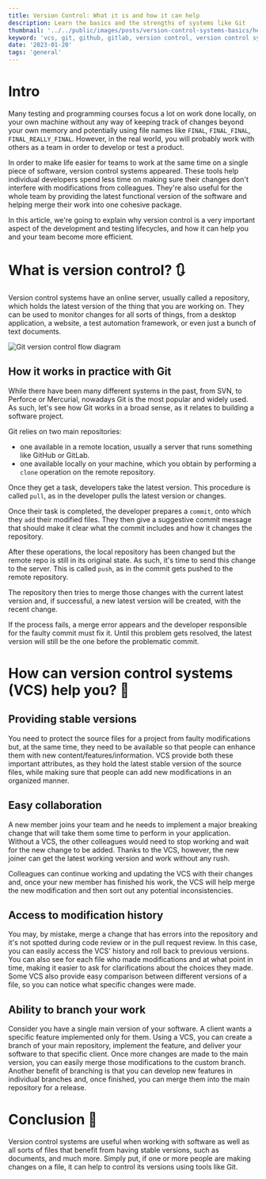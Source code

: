 ```yaml
---
title: Version Control: What it is and how it can help
description: Learn the basics and the strengths of systems like Git
thumbnail: '../../public/images/posts/version-control-systems-basics/header.png'
keyword: 'vcs, git, github, gitlab, version control, version control systems, svn'
date: '2023-01-20'
tags: 'general'
---
```


# Intro

Many testing and programming courses focus a lot on work done locally, on your own machine without any way of keeping track of changes beyond your own memory and potentially using file names like `FINAL`, `FINAL_FINAL`, `FINAL_REALLY_FINAL`. However, in the real world, you will probably work with others as a team in order to develop or test a product.

In order to make life easier for teams to work at the same time on a single piece of software, version control systems appeared. These tools help individual developers spend less time on making sure their changes don't interfere with modifications from colleagues. They're also useful for the whole team by providing the latest functional version of the software and helping merge their work into one cohesive package.

In this article, we're going to explain why version control is a very important aspect of the development and testing lifecycles, and how it can help you and your team become more efficient.

# What is version control? 🔃

Version control systems have an online server, usually called a repository, which holds the latest version of the thing that you are working on. They can be used to monitor changes for all sorts of things, from a desktop application, a website, a test automation framework, or even just a bunch of text documents.

![Git version control flow diagram](../../public/images/posts/version-control-systems-basics/version_control_flow_no_wm.png)

## How it works in practice with Git

While there have been many different systems in the past, from SVN, to Perforce or Mercurial, nowadays Git is the most popular and widely used. As such, let's see how Git works in a broad sense, as it relates to building a software project.

Git relies on two main repositories:

- one available in a remote location, usually a server that runs something like GitHub or GitLab.
- one available locally on your machine, which you obtain by performing a `clone` operation on the remote repository.

Once they get a task, developers take the latest version. This procedure is called `pull`, as in the developer pulls the latest version or changes.

Once their task is completed, the developer prepares a `commit`, onto which they `add` their modified files. They then give a suggestive commit message that should make it clear what the commit includes and how it changes the repository.

After these operations, the local repository has been changed but the remote repo is still in its original state. As such, it's time to send this change to the server. This is called `push`, as in the commit gets pushed to the remote repository.

The repository then tries to merge those changes with the current latest version and, if successful, a new latest version will be created, with the recent change.

If the process fails, a merge error appears and the developer responsible for the faulty commit must fix it. Until this problem gets resolved, the latest version will still be the one before the problematic commit.

# How can version control systems (VCS) help you? 🤔

## Providing stable versions

You need to protect the source files for a project from faulty modifications but, at the same time, they need to be available so that people can enhance them with new content/features/information. VCS provide both these important attributes, as they hold the latest stable version of the source files, while making sure that people can add new modifications in an organized manner.

## Easy collaboration

A new member joins your team and he needs to implement a major breaking change that will take them some time to perform in your application. Without a VCS, the other colleagues would need to stop working and wait for the new change to be added. Thanks to the VCS, however, the new joiner can get the latest working version and work without any rush.

Colleagues can continue working and updating the VCS with their changes and, once your new member has finished his work, the VCS will help merge the new modification and then sort out any potential inconsistencies.

## Access to modification history

You may, by mistake, merge a change that has errors into the repository and it's not spotted during code review or in the pull request review. In this case, you can easily access the VCS' history and roll back to previous versions.
You can also see for each file who made modifications and at what point in time, making it easier to ask for clarifications about the choices they made. Some VCS also provide easy comparison between different versions of a file, so you can notice what specific changes were made.

## Ability to branch your work

Consider you have a single main version of your software. A client wants a specific feature implemented only for them.
Using a VCS, you can create a branch of your main repository, implement the feature, and deliver your software to that specific client. Once more changes are made to the main version, you can easily merge those modifications to the custom branch.
Another benefit of branching is that you can develop new features in individual branches and, once finished, you can merge them into the main repository for a release.

# Conclusion 🏁

Version control systems are useful when working with software as well as all sorts of files that benefit from having stable versions, such as documents, and much more. Simply put, if one or more people are making changes on a file, it can help to control its versions using tools like Git.
